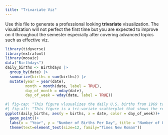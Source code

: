 ```yaml
---
title: "Trivariate Viz"
---
```


Use this file to generate a professional looking **trivariate** visualization.  The visualization will not perfect the first time but you are expected to improve on it throughout the semester especially after covering advanced topics such as effective viz.
```r
library(tidyverse)
library(extrafont)
library(mosaic)
data("Birthdays")
daily_births <- Birthdays |> 
  group_by(date) |> 
  summarize(births = sum(births)) |> 
  mutate(year = year(date), 
         month = month(date, label = TRUE),
         day_of_month = mday(date),
         day_of_week = wday(date, label = TRUE))
```

```r
#| fig-cap: "This figure vlusualizes the daily U.S. births from 1969 to 1988, and the relationship they have with days of the week. The data used for this figure can be found in the mosaic package."
#| fig-alt: "This figure is a tri-variate scatterplot that shows the relationship between the number of daily births, the year, and the day of the week in the U.S. from 1969 to 1988. The figure shows a decline in births from the beginning to the end of the year for every year, but also shows a diverging point between the number of births on weekends verses weekdays that began about 1972."
ggplot(daily_births, aes(y = births, x = date, color = day_of_week))+
  geom_point()+
  labs(x = "Year", y = "Number of Births Per Day", title = "Number of U.S. Births by Day of Week From 1969 to 1988", color = "Day of Week")+
  theme(text=element_text(size=12, family="Times New Roman"))
```


